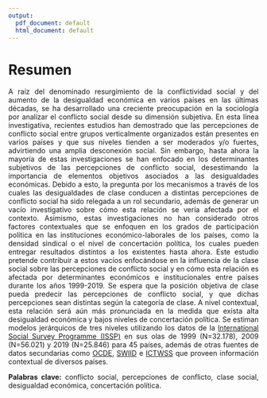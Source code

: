 ```yaml
---
output:
  pdf_document: default
  html_document: default
---
```


# Resumen {-}
<div style="text-align: justify">

A raíz del denominado resurgimiento de la conflictividad social y del aumento de la desigualdad económica en varios países en las últimas décadas, se ha desarrollado una creciente preocupación en la sociología por analizar el conflicto social desde su dimensión subjetiva. En esta línea investigativa, recientes estudios han demostrado que las percepciones de conflicto social entre grupos verticalmente organizados están presentes en varios países y que sus niveles tienden a ser moderados y/o fuertes, advirtiendo una amplia desconexión social. Sin embargo, hasta ahora la mayoría de estas investigaciones se han enfocado en los determinantes subjetivos de las percepciones de conflicto social, desestimando la importancia de elementos objetivos asociados a las desigualdades económicas. Debido a esto, la pregunta por los mecanismos a través de los cuales las desigualdades de clase conducen a distintas percepciones de conflicto social ha sido relegada a un rol secundario, además de generar un vacío investigativo sobre cómo esta relación se vería afectada por el contexto. Asimismo, estas investigaciones no han considerado otros factores contextuales que se enfoquen en los grados de participación política en las instituciones económico-laborales de los países, como la densidad sindical o el nivel de concertación política, los cuales pueden entregar resultados distintos a los existentes hasta ahora. Este estudio pretende contribuir a estos vacíos enfocándose en la influencia de la clase social sobre las percepciones de conflicto social y en cómo esta relación es afectada por determinantes económicos e institucionales entre países durante los años 1999-2019. Se espera que la posición objetiva de clase pueda predecir las percepciones de conflicto social, y que dichas percepciones sean distintas según la categoría de clase. A nivel contextual, esta relación será aún más pronunciada en la medida que exista alta desigualdad económica y bajos niveles de concertación política. Se estiman modelos jerárquicos de tres niveles utilizando los datos de la [International Social Survey Programme (ISSP)](https://www.gesis.org/en/issp/modules/issp-modules-by-topic/social-inequality) en sus olas de 1999 (N=32.178), 2009 (N=56.021) y 2019 (N=25.846) para 45 países, además de otras fuentes de datos secundarias como [OCDE](https://data.oecd.org/economy.htm#profile-GDP%20and%20spending), [SWIID](https://fsolt.org/swiid/) e [ICTWSS](https://www.ictwss.org/) que proveen información contextual de diversos países.

**Palabras clave:** conflicto social, percepciones de conflicto, clase social, desigualdad económica, concertación política.